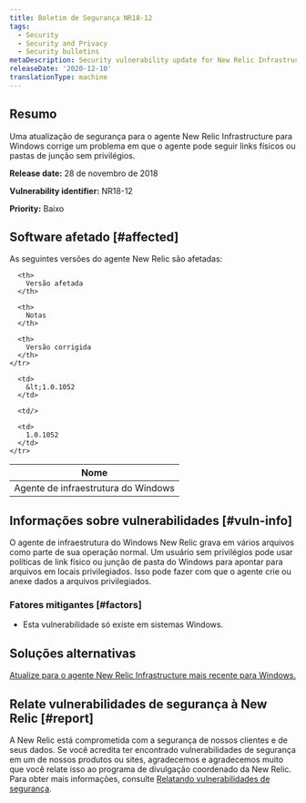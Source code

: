 ```yaml
---
title: Boletim de Segurança NR18-12
tags:
  - Security
  - Security and Privacy
  - Security bulletins
metaDescription: Security vulnerability update for New Relic Infrastructure agent for Windows
releaseDate: '2020-12-10'
translationType: machine
---
```


## Resumo

Uma atualização de segurança para o agente New Relic Infrastructure para Windows corrige um problema em que o agente pode seguir links físicos ou pastas de junção sem privilégios.

<DNT>**Release date:**</DNT> 28 de novembro de 2018

<DNT>**Vulnerability identifier:**</DNT> NR18-12

<DNT>**Priority:**</DNT> Baixo

## Software afetado [#affected]

As seguintes versões do agente New Relic são afetadas:

<table>
  <thead>
    <tr>
      <th>
        Nome
      </th>

      <th>
        Versão afetada
      </th>

      <th>
        Notas
      </th>

      <th>
        Versão corrigida
      </th>
    </tr>
  </thead>

  <tbody>
    <tr>
      <td>
        Agente de infraestrutura do Windows
      </td>

      <td>
        &lt;1.0.1052
      </td>

      <td/>

      <td>
        1.0.1052
      </td>
    </tr>
  </tbody>
</table>

## Informações sobre vulnerabilidades [#vuln-info]

O agente de infraestrutura do Windows New Relic grava em vários arquivos como parte de sua operação normal. Um usuário sem privilégios pode usar políticas de link físico ou junção de pasta do Windows para apontar para arquivos em locais privilegiados. Isso pode fazer com que o agente crie ou anexe dados a arquivos privilegiados.

### Fatores mitigantes [#factors]

* Esta vulnerabilidade só existe em sistemas Windows.

## Soluções alternativas

[Atualize para o agente New Relic Infrastructure mais recente para Windows.](/docs/infrastructure/new-relic-infrastructure/installation/update-infrastructure-agent)

## Relate vulnerabilidades de segurança à New Relic [#report]

A New Relic está comprometida com a segurança de nossos clientes e de seus dados. Se você acredita ter encontrado vulnerabilidades de segurança em um de nossos produtos ou sites, agradecemos e agradecemos muito que você relate isso ao programa de divulgação coordenado da New Relic. Para obter mais informações, consulte [Relatando vulnerabilidades de segurança](/docs/security/new-relic-security/data-privacy/reporting-security-vulnerabilities).